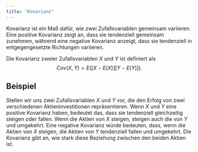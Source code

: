 ```yaml
---
title: "Kovarianz"
---
```


Kovarianz ist ein Maß dafür, wie zwei Zufallsvariablen gemeinsam variieren. Eine positive Kovarianz zeigt an, dass sie tendenziell gemeinsam zunehmen, während eine negative Kovarianz anzeigt, dass sie tendenziell in entgegengesetzte Richtungen variieren.

Die Kovarianz zweier Zufallsvariablen $X$ und $Y$ ist definiert als $$Cov(X,Y) = E([X-E(X)][Y-E(Y)]).$$

::: {.callout-tip}
## Beispiel

Stellen wir uns zwei Zufallsvariablen $X$ und $Y$ vor, die den Erfolg von zwei verschiedenen Aktieninvestitionen repräsentieren. Wenn $X$ und $Y$ eine positive Kovarianz haben, bedeutet das, dass sie tendenziell gleichzeitig steigen oder fallen. Wenn die Aktien von $X$ steigen, steigen auch die von $Y$ und umgekehrt. Eine negative Kovarianz würde bedeuten, dass, wenn die Aktien von $X$ steigen, die Aktien von $Y$ tendenziell fallen und umgekehrt. Die Kovarianz gibt an, wie stark diese Beziehung zwischen den beiden Aktien ist.
:::